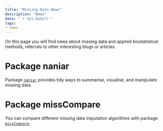 ```yaml
---
title: "Missing Data News"
description: "News"
date: "`r Sys.Date()`"
tags: 
- news
---
```


On this page you will find news about missing data and applied biostatistical methods, referrals to other interesting blogs or articles.

# Package naniar

Package [`naniar`](http://naniar.njtierney.com/index.html){target="_blank"} provides tidy ways to summarise, visualise, and manipulate missing data. 

# Package missCompare

You can compare different missing data imputation algorithms with package [`missCompare`](https://cran.r-project.org/web/packages/missCompare/vignettes/misscompare.html){target="_blank"}.  